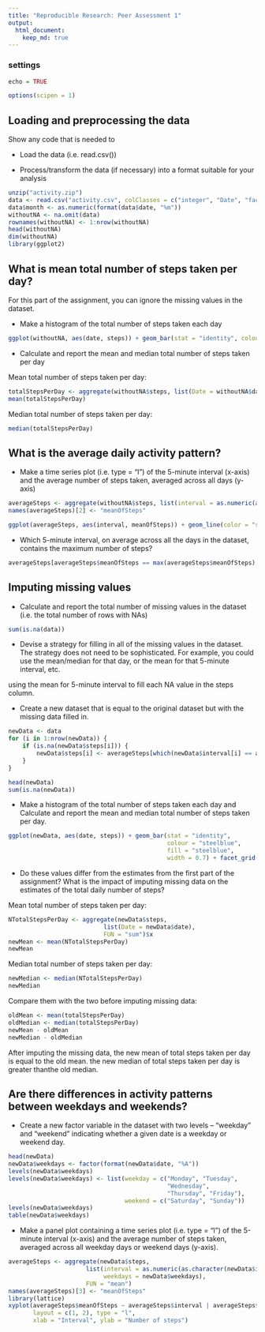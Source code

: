 ```yaml
---
title: "Reproducible Research: Peer Assessment 1"
output: 
  html_document:
    keep_md: true
---
```

### settings
```r
echo = TRUE  

options(scipen = 1) 
```

## Loading and preprocessing the data
Show any code that is needed to

* Load the data (i.e. read.csv())

* Process/transform the data (if necessary) into a format suitable for your analysis


```r
unzip("activity.zip")
data <- read.csv("activity.csv", colClasses = c("integer", "Date", "factor"))
data$month <- as.numeric(format(data$date, "%m"))
withoutNA <- na.omit(data)
rownames(withoutNA) <- 1:nrow(withoutNA)
head(withoutNA)
dim(withoutNA)
library(ggplot2)
```


## What is mean total number of steps taken per day?
For this part of the assignment, you can ignore the missing values in the dataset.

* Make a histogram of the total number of steps taken each day
```r
ggplot(withoutNA, aes(date, steps)) + geom_bar(stat = "identity", colour = "steelblue", fill = "steelblue", width = 0.7) + facet_grid(. ~ month, scales = "free") + labs(title = "Total Number of Steps Taken Each Day", x = "Date", y = "Total number of steps")
```

* Calculate and report the mean and median total number of steps taken per day

Mean total number of steps taken per day:
```r
totalStepsPerDay <- aggregate(withoutNA$steps, list(Date = withoutNA$date), FUN = "sum")$x
mean(totalStepsPerDay)
```
Median total number of steps taken per day:
```r
median(totalStepsPerDay)
```

## What is the average daily activity pattern?
* Make a time series plot (i.e. type = "l") of the 5-minute interval (x-axis) and the average number of steps taken, averaged across all days (y-axis)

```r
averageSteps <- aggregate(withoutNA$steps, list(interval = as.numeric(as.character(withoutNA$interval))), FUN = "mean")
names(averageSteps)[2] <- "meanOfSteps"

ggplot(averageSteps, aes(interval, meanOfSteps)) + geom_line(color = "steelblue", size = 0.8) + labs(title = "Time Series Plot of the 5-minute Interval", x = "5-minute intervals", y = "Average Number of Steps Taken")
```

* Which 5-minute interval, on average across all the days in the dataset, contains the maximum number of steps?
```r
averageSteps[averageSteps$meanOfSteps == max(averageSteps$meanOfSteps), ]
```




## Imputing missing values
* Calculate and report the total number of missing values in the dataset (i.e. the total number of rows with NAs)


```r
sum(is.na(data))
```

* Devise a strategy for filling in all of the missing values in the dataset. The strategy does not need to be sophisticated. For example, you could use the mean/median for that day, or the mean for that 5-minute interval, etc.

using the mean for 5-minute interval to fill each NA value in the steps column.

* Create a new dataset that is equal to the original dataset but with the missing data filled in.

```r
newData <- data 
for (i in 1:nrow(newData)) {
    if (is.na(newData$steps[i])) {
        newData$steps[i] <- averageSteps[which(newData$interval[i] == averageSteps$interval), ]$meanOfSteps
    }
}

head(newData)
sum(is.na(newData))
```

* Make a histogram of the total number of steps taken each day and Calculate and report the mean and median total number of steps taken per day. 

```r
ggplot(newData, aes(date, steps)) + geom_bar(stat = "identity",
                                             colour = "steelblue",
                                             fill = "steelblue",
                                             width = 0.7) + facet_grid(. ~ month, scales = "free") + labs(title = "Histogram of Total Number of Steps Taken Each Day (no missing data)", x = "Date", y = "Total number of steps")
```

* Do these values differ from the estimates from the first part of the assignment? What is the impact of imputing missing data on the estimates of the total daily number of steps?

Mean total number of steps taken per day:
```r
NTotalStepsPerDay <- aggregate(newData$steps, 
                           list(Date = newData$date), 
                           FUN = "sum")$x
newMean <- mean(NTotalStepsPerDay)
newMean
```
Median total number of steps taken per day:
```r
newMedian <- median(NTotalStepsPerDay)
newMedian
```
Compare them with the two before imputing missing data:
```r
oldMean <- mean(totalStepsPerDay)
oldMedian <- median(totalStepsPerDay)
newMean - oldMean
newMedian - oldMedian
```
After imputing the missing data, the new mean of total steps taken per day is equal to the old mean. the new median of total steps taken per day is greater thanthe old median.



## Are there differences in activity patterns between weekdays and weekends?
* Create a new factor variable in the dataset with two levels -- "weekday" and "weekend" indicating whether a given date is a weekday or weekend day.

```r
head(newData)
newData$weekdays <- factor(format(newData$date, "%A"))
levels(newData$weekdays)
levels(newData$weekdays) <- list(weekday = c("Monday", "Tuesday",
                                             "Wednesday", 
                                             "Thursday", "Friday"),
                                 weekend = c("Saturday", "Sunday"))
levels(newData$weekdays)
table(newData$weekdays)
```

* Make a panel plot containing a time series plot (i.e. type = "l") of the 5-minute interval (x-axis) and the average number of steps taken, averaged across all weekday days or weekend days (y-axis).

```r
averageSteps <- aggregate(newData$steps, 
                      list(interval = as.numeric(as.character(newData$interval)), 
                           weekdays = newData$weekdays),
                      FUN = "mean")
names(averageSteps)[3] <- "meanOfSteps"
library(lattice)
xyplot(averageSteps$meanOfSteps ~ averageSteps$interval | averageSteps$weekdays, 
       layout = c(1, 2), type = "l", 
       xlab = "Interval", ylab = "Number of steps")
```
